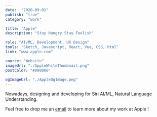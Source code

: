 ```yaml
---
date:  "2020-09-01"
publish: "true" 
category: "work"

title: "Apple"
description: "Stay Hungry Stay Foolish"

role: "AI/ML, Development, UX Design" 
tools: "Sketch, Javascript, React, Vue, CSS, html"
link: "www.apple.com" 

source: "Website"
imageUrl: "./AppleWhiteThumbnail.png"
postColor: "#000000"

ogImageUrl: "./AppleOgImage.png"
---
```


Nowadays, designing and developing for Siri AI/ML, Natural Language Understanding.

<div>
  <p>
    Feel free to drop me an <a href="mailto:maitrik.dev@gmail.com?subject=#LetsMakeFuture&body=Let's make beautiful things together.">email</a> to learn more about my work at Apple !
  </p>
</div>